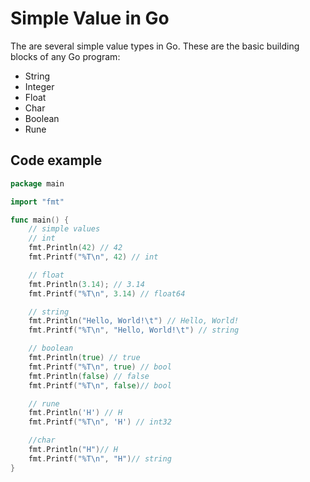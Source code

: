 # Simple Value in Go

The are several simple value types in Go. These are the basic building blocks of any Go program:

- String
- Integer
- Float
- Char
- Boolean
- Rune

## Code example

```go
package main

import "fmt"

func main() {
	// simple values
	// int
	fmt.Println(42) // 42
	fmt.Printf("%T\n", 42) // int

	// float
	fmt.Println(3.14); // 3.14
	fmt.Printf("%T\n", 3.14) // float64

    // string
	fmt.Println("Hello, World!\t") // Hello, World!
	fmt.Printf("%T\n", "Hello, World!\t") // string

    // boolean
	fmt.Println(true) // true
	fmt.Printf("%T\n", true) // bool
	fmt.Println(false) // false
	fmt.Printf("%T\n", false)// bool

	// rune
	fmt.Println('H') // H
	fmt.Printf("%T\n", 'H') // int32

	//char
	fmt.Println("H")// H
	fmt.Printf("%T\n", "H")// string
}
```
